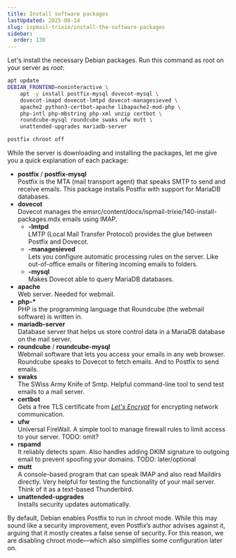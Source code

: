 ```yaml
---
title: Install software packages
lastUpdated: 2025-08-14
slug: ispmail-trixie/install-the-software-packages
sidebar:
  order: 130
---
```



Let's install the necessary Debian packages. Run this command as root on your server as _root_:

```sh
apt update
DEBIAN_FRONTEND=noninteractive \
    apt -y install postfix-mysql dovecot-mysql \
    dovecot-imapd dovecot-lmtpd dovecot-managesieved \
    apache2 python3-certbot-apache libapache2-mod-php \
    php-intl php-mbstring php-xml unzip certbot \
    roundcube-mysql roundcube swaks ufw mutt \
    unattended-upgrades mariadb-server

postfix chroot off
```

While the server is downloading and installing the packages, let me give you a quick explanation of each package:

- **postfix** / **postfix-mysql** \
  Postfix is the MTA (mail transport agent) that speaks SMTP to send and receive emails. This package installs Postfix
  with support for MariaDB databases.
- **dovecot** \
  Dovecot manages the emsrc/content/docs/ispmail-trixie/140-install-packages.mdx emails using IMAP.
  - **-lmtpd** \
    LMTP (Local Mail Transfer Protocol) provides the glue between Postfix and Dovecot.
  - **-managesieved** \
    Lets you configure automatic processing rules on the server. Like out-of-office emails or filtering incoming emails
    to folders.
  - **-mysql** \
    Makes Dovecot able to query MariaDB databases.
- **apache** \
  Web server. Needed for webmail.
- **php-\*** \
  PHP is the programming language that Roundcube (the webmail software) is written in.
- **mariadb-server** \
  Database server that helps us store control data in a MariaDB database on the mail server.
- **roundcube** / **roundcube-mysql** \
  Webmail software that lets you access your emails in any web browser. Roundcube speaks to Dovecot to fetch emails. And
  to Postfix to send emails.
- **swaks** \
  The SWiss Army Knife of Smtp. Helpful command-line tool to send test emails to a mail server.
- **certbot** \
  Gets a free TLS certificate from [_Let's Encrypt_](https://letsencrypt.org/) for encrypting network communication.
- **ufw** \
  Universal FireWall. A simple tool to manage firewall rules to limit access to your server. TODO: omit?
- **rspamd** \
  It reliably detects spam. Also handles adding DKIM signature to outgoing email to prevent spoofing your domains. TODO:
  later/optional
- **mutt** \
  A console-based program that can speak IMAP and also read Maildirs directly. Very helpful for testing the
  functionality of your mail server. Think of it as a text-based Thunderbird.
- **unattended-upgrades** \
  Installs security updates automatically.

<Aside type="note" title="postfix chroot off?">

By default, Debian enables Postfix to run in chroot mode. While this may sound like a security improvement, even
Postfix’s author advises against it, arguing that it mostly creates a false sense of security. For this reason, we are
disabling chroot mode—which also simplifies some configuration later on.

</Aside>

